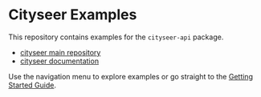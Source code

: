 # Cityseer Examples

This repository contains examples for the `cityseer-api` package.

- [cityseer main repository](https://github.com/benchmark-urbanism/cityseer-api)
- [cityseer documentation](https://cityseer.benchmarkurbanism.com/)

Use the navigation menu to explore examples or go straight to the [Getting Started Guide](guide.qmd).

